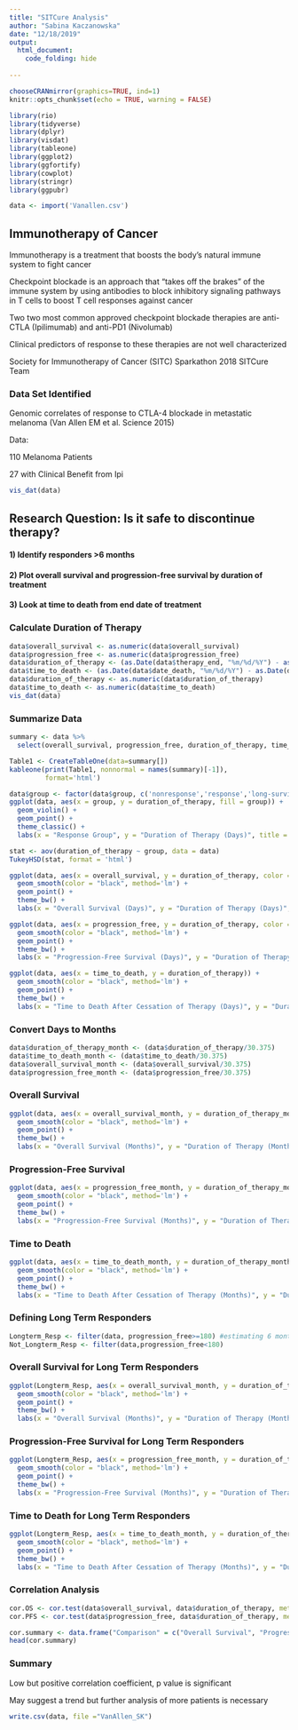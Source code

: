 ```yaml
---
title: "SITCure Analysis"
author: "Sabina Kaczanowska"
date: "12/18/2019"
output:
  html_document:
    code_folding: hide
    
---
```

```r
chooseCRANmirror(graphics=TRUE, ind=1)
knitr::opts_chunk$set(echo = TRUE, warning = FALSE)
```

```r
library(rio)
library(tidyverse)
library(dplyr)
library(visdat)
library(tableone)
library(ggplot2)
library(ggfortify)
library(cowplot)
library(stringr)
library(ggpubr)
```

```r
data <- import('Vanallen.csv')
```
## Immunotherapy of Cancer
Immunotherapy is a treatment that boosts the body's natural immune system to fight cancer

Checkpoint blockade is an approach that "takes off the brakes" of the immune system by using antibodies to block inhibitory signaling pathways in T cells to boost T cell responses against cancer

Two two most common approved checkpoint blockade therapies are anti-CTLA (Ipilimumab) and anti-PD1 (Nivolumab)

Clinical predictors of response to these therapies are not well characterized

Society for Immunotherapy of Cancer (SITC) Sparkathon 2018 SITCure Team

### Data Set Identified
Genomic correlates of response to CTLA-4 blockade in metastatic melanoma (Van Allen EM et al. Science 2015)

Data:

110 Melanoma Patients 

27 with Clinical Benefit from Ipi

```r
vis_dat(data)
```

## Research Question: Is it safe to discontinue therapy?

#### 1) Identify responders >6 months

#### 2) Plot overall survival and progression-free survival by duration of treatment

#### 3) Look at time to death from end date of treatment


### Calculate Duration of Therapy
```r
data$overall_survival <- as.numeric(data$overall_survival)
data$progression_free <- as.numeric(data$progression_free)
data$duration_of_therapy <- (as.Date(data$therapy_end, "%m/%d/%Y") - as.Date(data$therapy_start, "%m/%d/%Y"))
data$time_to_death <- (as.Date(data$date_death, "%m/%d/%Y") - as.Date(data$therapy_end, "%m/%d/%Y"))
data$duration_of_therapy <- as.numeric(data$duration_of_therapy)
data$time_to_death <- as.numeric(data$time_to_death)
vis_dat(data)
```

### Summarize Data
```r
summary <- data %>% 
  select(overall_survival, progression_free, duration_of_therapy, time_to_death)

Table1 <- CreateTableOne(data=summary[])
kableone(print(Table1, nonnormal = names(summary)[-1]),
         format='html')
```

```r
data$group <- factor(data$group, c('nonresponse','response','long-survival'))
ggplot(data, aes(x = group, y = duration_of_therapy, fill = group)) +
  geom_violin() +
  geom_point() +
  theme_classic() +
  labs(x = "Response Group", y = "Duration of Therapy (Days)", title = "Duration of Therapy by Response", caption = "Van Allen et al Science 2015")

stat <- aov(duration_of_therapy ~ group, data = data)
TukeyHSD(stat, format = 'html')
```


```r
ggplot(data, aes(x = overall_survival, y = duration_of_therapy, color = progression_free)) +
  geom_smooth(color = "black", method='lm') +
  geom_point() +
  theme_bw() +
  labs(x = "Overall Survival (Days)", y = "Duration of Therapy (Days)", title = "Overall Survival vs. Duration of Therapy", color ="Progression-Free Survival (Days)")

ggplot(data, aes(x = progression_free, y = duration_of_therapy, color = overall_survival)) +
  geom_smooth(color = "black", method='lm') +
  geom_point() +
  theme_bw() +
  labs(x = "Progression-Free Survival (Days)", y = "Duration of Therapy (Days)", title = "Progression-Free Survival vs. Duration of Therapy", color ="Overall Survival (Days)")

ggplot(data, aes(x = time_to_death, y = duration_of_therapy)) +
  geom_smooth(color = "black", method='lm') +
  geom_point() +
  theme_bw() +
  labs(x = "Time to Death After Cessation of Therapy (Days)", y = "Duration of Therapy (Days)", title = "Time to Death vs. Duration of Therapy")
```

### Convert Days to Months
```r
data$duration_of_therapy_month <- (data$duration_of_therapy/30.375)
data$time_to_death_month <- (data$time_to_death/30.375)
data$overall_survival_month <- (data$overall_survival/30.375)
data$progression_free_month <- (data$progression_free/30.375)
```

### Overall Survival
```r
ggplot(data, aes(x = overall_survival_month, y = duration_of_therapy_month, color = progression_free_month)) +
  geom_smooth(color = "black", method='lm') +
  geom_point() +
  theme_bw() +
  labs(x = "Overall Survival (Months)", y = "Duration of Therapy (Months)", title = "All Patients", color ="Progression-\nFree\nSurvival\n(Months)", caption = "Van Allen et al Science 2015")
```

### Progression-Free Survival
```r
ggplot(data, aes(x = progression_free_month, y = duration_of_therapy_month, color = overall_survival_month)) +
  geom_smooth(color = "black", method='lm') +
  geom_point() +
  theme_bw() +
  labs(x = "Progression-Free Survival (Months)", y = "Duration of Therapy (Months)", title = "All Patients", color ="Overall\nSurvival\n(Months)", caption = "Van Allen et al Science 2015") 
```

### Time to Death
```r
ggplot(data, aes(x = time_to_death_month, y = duration_of_therapy_month)) +
  geom_smooth(color = "black", method='lm') +
  geom_point() +
  theme_bw() +
  labs(x = "Time to Death After Cessation of Therapy (Months)", y = "Duration of Therapy (Months)", title = "All Patients", caption = "Van Allen et al Science 2015")
```

### Defining Long Term Responders
```r
Longterm_Resp <- filter(data, progression_free>=180) #estimating 6 months as 180 days
Not_Longterm_Resp <- filter(data,progression_free<180)
```

### Overall Survival for Long Term Responders
```r
ggplot(Longterm_Resp, aes(x = overall_survival_month, y = duration_of_therapy_month, color = progression_free_month)) +
  geom_smooth(color = "black", method='lm') +
  geom_point() +
  theme_bw() +
  labs(x = "Overall Survival (Months)", y = "Duration of Therapy (Months)", title = ">6 Month Responders", color ="Progression-\nFree\nSurvival\n(Months)", caption = "Van Allen et al Science 2015")
```

### Progression-Free Survival for Long Term Responders
```r
ggplot(Longterm_Resp, aes(x = progression_free_month, y = duration_of_therapy_month, color = overall_survival_month)) +
  geom_smooth(color = "black", method='lm') +
  geom_point() +
  theme_bw() +
  labs(x = "Progression-Free Survival (Months)", y = "Duration of Therapy (Months)", title = ">6 Month Responders", color ="Overall\nSurvival\n(Months)", caption = "Van Allen et al Science 2015") 
```

### Time to Death for Long Term Responders
```r
ggplot(Longterm_Resp, aes(x = time_to_death_month, y = duration_of_therapy_month)) +
  geom_smooth(color = "black", method='lm') +
  geom_point() +
  theme_bw() +
  labs(x = "Time to Death After Cessation of Therapy (Months)", y = "Duration of Therapy (Months)", title = ">6 Month Responders", caption = "Van Allen et al Science 2015")
```

### Correlation Analysis
```r
cor.OS <- cor.test(data$overall_survival, data$duration_of_therapy, method=c("pearson", "kendall", "spearman"))
cor.PFS <- cor.test(data$progression_free, data$duration_of_therapy, method=c("pearson", "kendall", "spearman"))
```

```r
cor.summary <- data.frame("Comparison" = c("Overall Survival", "Progression-Free Survival"), "p_value" = c(cor.OS$p.value, cor.PFS$p.value), "correlation coefficient" = c(cor.OS$estimate, cor.PFS$estimate))
head(cor.summary)
```

### Summary
Low but positive correlation coefficient, p value is significant

May suggest a trend but further analysis of more patients is necessary

```r
write.csv(data, file ="VanAllen_SK")
```
